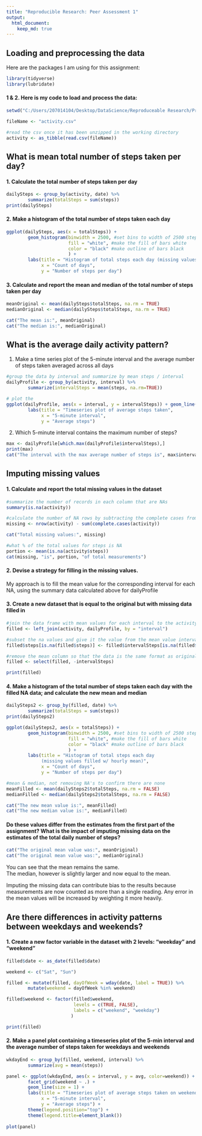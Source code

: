 ```yaml
---
title: "Reproducible Research: Peer Assessment 1"
output: 
  html_document:
    keep_md: true
---
```



## Loading and preprocessing the data

Here are the packages I am using for this assignment:

```r
library(tidyverse)
library(lubridate)
```

#### 1 & 2. Here is my code to load and process the data: 

```r


setwd("C:/Users/207014104/Desktop/DataScience/Reproduceable Research/Project1/repdata_data_activity")

fileName <- "activity.csv"

#read the csv once it has been unzipped in the working directory
activity <- as_tibble(read.csv(fileName))
```


## What is mean total number of steps taken per day?

#### 1. Calculate the total number of steps taken per day

```r
dailySteps <- group_by(activity, date) %>%
        summarize(totalSteps = sum(steps))
print(dailySteps)
```

#### 2. Make a histogram of the total number of steps taken each day

```r
ggplot(dailySteps, aes(x = totalSteps)) + 
        geom_histogram(binwidth = 2500, #set bins to width of 2500 steps
                       fill = "white", #make the fill of bars white
                       color = "black" #make outline of bars black
                       ) +
        labs(title = "Histogram of total steps each day (missing values omitted)", 
             x = "Count of days", 
             y = "Number of steps per day") 

```

#### 3. Calculate and report the mean and median of the total number of steps taken per day

```r
meanOriginal <- mean(dailySteps$totalSteps, na.rm = TRUE)
medianOriginal <- median(dailySteps$totalSteps, na.rm = TRUE)

cat("The mean is:", meanOriginal)
cat("The median is:", medianOriginal)
```

## What is the average daily activity pattern?

1. Make a time series plot of the 5-minute interval and the average number of steps taken averaged across all days

```r
#group the data by interval and summarize by mean steps / interval
dailyProfile <- group_by(activity, interval) %>%
        summarize(intervalSteps = mean(steps, na.rm=TRUE))

# plot the 
ggplot(dailyProfile, aes(x = interval, y = intervalSteps)) + geom_line(size = 1) +
        labs(title = "Timeseries plot of average steps taken", 
             x = "5-minute interval", 
             y = "Average steps")
```

2. Which 5-minute interval contains the maximum number of steps?

```r
max <- dailyProfile[which.max(dailyProfile$intervalSteps),]
print(max)
cat("The interval with the max average number of steps is", max$interval)

```

## Imputing missing values

#### 1. Calculate and report the total missing values in the dataset

```r
#summarize the number of records in each column that are NAs
summary(is.na(activity))

#calculate the number of NA rows by subtracting the complete cases from total number of rows
missing <- nrow(activity) - sum(complete.cases(activity))

cat("Total missing values:", missing)

#what % of the total values for steps is NA
portion <- mean(is.na(activity$steps))
cat(missing, "is", portion, "of total measurements")

```

#### 2. Devise a strategy for filling in the missing values. 

My approach is to fill the mean value for the corresponding interval for each NA, using the summary data calculated above for dailyProfile

#### 3. Create a new dataset that is equal to the original but with missing data filled in

```r

#join the data frame with mean values for each interval to the activity data
filled <- left_join(activity, dailyProfile, by = "interval")

#subset the na values and give it the value from the mean value interval column
filled$steps[is.na(filled$steps)] <- filled$intervalSteps[is.na(filled$steps)]

#remove the mean column so that the data is the same format as original
filled <- select(filled, -intervalSteps)

print(filled)

```

#### 4. Make a histogram of the total number of steps taken each day with the filled NA data; and calculate the new mean and median

```r

dailySteps2 <- group_by(filled, date) %>%
        summarize(totalSteps = sum(steps))
print(dailySteps2)

ggplot(dailySteps2, aes(x = totalSteps)) + 
        geom_histogram(binwidth = 2500, #set bins to width of 2500 steps
                       fill = "white", #make the fill of bars white
                       color = "black" #make outline of bars black
                       ) +
        labs(title = "Histogram of total steps each day 
             (missing values filled w/ hourly mean)", 
             x = "Count of days", 
             y = "Number of steps per day") 

#mean & median, not removing NA's to confirm there are none
meanFilled <- mean(dailySteps2$totalSteps, na.rm = FALSE)
medianFilled <- median(dailySteps2$totalSteps, na.rm = FALSE)

cat("The new mean value is:", meanFilled)
cat("The new median value is:", medianFilled)

```
#### Do these values differ from the estimates from the first part of the assignment? What is the impact of imputing missing data on the estimates of the total daily number of steps?

```r

cat("The original mean value was:", meanOriginal)
cat("The original mean value was:", medianOriginal)
```

You can see that the mean remains the same.  
The median, however is slightly larger and now equal to the mean. 

Imputing the missing data can contribute bias to the results because measurements are now counted as more than a single reading.  Any error in the mean values will be increased by weighting it more heavily. 

## Are there differences in activity patterns between weekdays and weekends?

#### 1. Create a new factor variable in the dataset with 2 levels: "weekday" and "weekend"

```r
filled$date <- as_date(filled$date)

weekend <- c("Sat", "Sun")

filled <- mutate(filled, dayOfWeek = wday(date, label = TRUE)) %>%
        mutate(weekend = dayOfWeek %in% weekend)

filled$weekend <- factor(filled$weekend, 
                         levels = c(TRUE, FALSE), 
                         labels = c("weekend", "weekday")
                        )

print(filled)

```

#### 2. Make a panel plot containing a timeseries plot of the 5-min interval and the average number of steps taken for weekdays and weekends

```r
wkdayEnd <- group_by(filled, weekend, interval) %>%
        summarize(avg = mean(steps))

panel <- ggplot(wkdayEnd, aes(x = interval, y = avg, color=weekend)) + 
        facet_grid(weekend ~ .) + 
        geom_line(size = 1) +
        labs(title = "Timeseries plot of average steps taken on weekends and weekdays", 
             x = "5-minute interval", 
             y = "Average steps") +
        theme(legend.position="top") +
        theme(legend.title=element_blank())
        
plot(panel)

```
